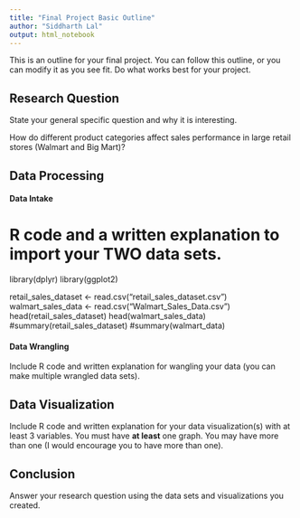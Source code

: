 ```yaml
---
title: "Final Project Basic Outline"
author: "Siddharth Lal"
output: html_notebook
---
```


This is an outline for your final project. You can follow this outline, or you can modify it as you see fit. Do what works best for your project. 

## Research Question 

State your general specific question and why it is interesting. 

How do different product categories affect sales performance in large retail stores (Walmart and Big Mart)?



## Data Processing 

#### Data Intake 

# R code and a written explanation to import your **TWO** data sets.
library(dplyr)
library(ggplot2)

retail_sales_dataset <- read.csv("retail_sales_dataset.csv")
walmart_sales_data <- read.csv("Walmart_Sales_Data.csv")
head(retail_sales_dataset)
head(walmart_sales_data)
#summary(retail_sales_dataset)
#summary(walmart_data)


#### Data Wrangling 

Include R code and written explanation for wangling your data (you can make multiple wrangled data sets). 



## Data Visualization

Include R code and written explanation for your data visualization(s) with at least 3 variables. You must have **at least** one graph. You may have more than one (I would encourage you to have more than one). 

## Conclusion

Answer your research question using the data sets and visualizations you created. 

